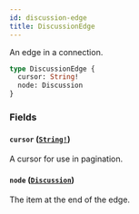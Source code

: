 ```yaml
---
id: discussion-edge
title: DiscussionEdge
---
```


An edge in a connection.

```graphql
type DiscussionEdge {
  cursor: String!
  node: Discussion
}
```

### Fields

#### `cursor` ([`String!`](/docs/api/scalars/string))

A cursor for use in pagination.

#### `node` ([`Discussion`](/docs/api/objects/discussion))

The item at the end of the edge.
